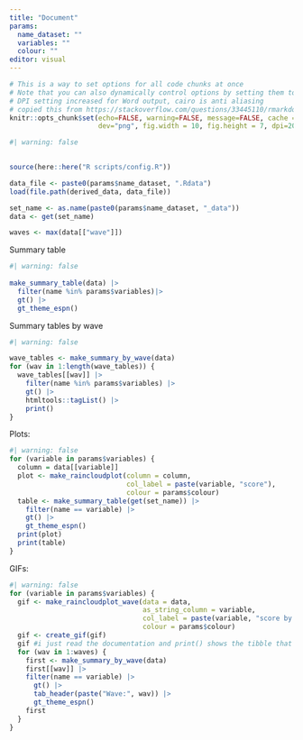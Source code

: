```yaml
---
title: "Document"
params: 
  name_dataset: "" 
  variables: ""
  colour: "" 
editor: visual
---
```


```r
# This is a way to set options for all code chunks at once
# Note that you can also dynamically control options by setting them to a value
# DPI setting increased for Word output, cairo is anti aliasing
# copied this from https://stackoverflow.com/questions/33445110/rmarkdown-global-options-vs-opts-chunk we may want to change the figure options
knitr::opts_chunk$set(echo=FALSE, warning=FALSE, message=FALSE, cache = FALSE,
                      dev="png", fig.width = 10, fig.height = 7, dpi=200, dev.args=list(type="cairo"))
```

```r
#| warning: false 

  
source(here::here("R scripts/config.R")) 

data_file <- paste0(params$name_dataset, ".Rdata")
load(file.path(derived_data, data_file))

set_name <- as.name(paste0(params$name_dataset, "_data"))
data <- get(set_name)

waves <- max(data[["wave"]])
```

Summary table

```r
#| warning: false
  
make_summary_table(data) |> 
  filter(name %in% params$variables)|> 
  gt() |> 
  gt_theme_espn()
```

Summary tables by wave

```r
#| warning: false

wave_tables <- make_summary_by_wave(data)
for (wav in 1:length(wave_tables)) {
  wave_tables[[wav]] |> 
    filter(name %in% params$variables) |> 
    gt() |> 
    htmltools::tagList() |> 
    print()
}

```

Plots:

```r
#| warning: false
for (variable in params$variables) {
  column = data[[variable]]
  plot <- make_raincloudplot(column = column, 
                             col_label = paste(variable, "score"), 
                             colour = params$colour)
  table <- make_summary_table(get(set_name)) |> 
    filter(name == variable) |> 
    gt() |> 
    gt_theme_espn()
  print(plot)
  print(table)
}
```

GIFs:

```r
#| warning: false
for (variable in params$variables) {
  gif <- make_raincloudplot_wave(data = data, 
                                 as_string_column = variable, 
                                 col_label = paste(variable, "score by wave"), 
                                 colour = params$colour)
  gif <- create_gif(gif)
  gif #i just read the documentation and print() shows the tibble that represents the gif so if it doesnt work with the object i dont know whats RMarkdowns problem
  for (wav in 1:waves) {
    first <- make_summary_by_wave(data)
    first[[wav]] |>
    filter(name == variable) |>
      gt() |>
      tab_header(paste("Wave:", wav)) |>
      gt_theme_espn()
    first
  }
}
```
